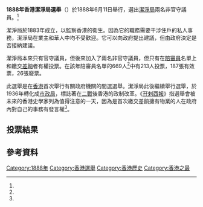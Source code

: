 {{Infobox Election
| election_name = 1888年香港潔淨局選舉
| country = 香港
| flag_image = Flag of Hong Kong 1876.svg
| type = presidential
| ongoing = no
| previous_election =
| previous_year =
| previous_mps = 
| next_election = 1891年香港潔淨局選舉
| next_year = 1891
| next_mps = 
| seats_for_election =
| election_date = 1888年6月11日
| elected_mps = 
| image1            = 
| nominee1          = '''{{le|堪富利士|John David Humphreys}}'''
| party1            = 
| home_state1       = 
| running_mate1     = 
| electoral_vote1   = 
| states_carried1   = 
| popular_vote1     = '''71'''
| percentage1       = '''37.97%'''
| image2            = 
| nominee2          = '''[[法蘭些士|法蘭些士]]'''<ref name="citizen">{{cite journal|author1=Greenwood, Walter|title=John Joseph Francis, citizen of Hong Kong, a biographical note.|journal=Journal of the Hong Kong Branch of the Royal Asiatic Society|date=1986|issue=26}}</ref>
| party2            = 
| home_state2       = 
| running_mate2     = 
| electoral_vote2   = 
| states_carried2   = 
| popular_vote2     = '''55'''
| percentage2       = '''29.41%'''
| image4            = 
| nominee4          = {{le|羅拔·李|Robert Kennaway Leigh}}<ref name="leigh">{{cite book|author1=丁新豹|title=非我族裔：戰前香港的外籍族群|date=2014|publisher=三聯書店(香港)有限公司|isbn=9789620436680|pages=17}}</ref>
| party4            = 
| home_state4       = 
| running_mate4     = 
| electoral_vote4   = 
| states_carried4   = 
| popular_vote4     = 43
| percentage4       = 22.99%
| image5            = 
| nominee5          = {{le|亞歷山大·麥康納基|Alexander MacConachie}}
| party5            = 
| home_state5       = 
| running_mate5     = 
| electoral_vote5   = 
| states_carried5   = 
| popular_vote5     = 18
| percentage5       = 9.63%
| title = 議員
| before_election = 
| before_party = 
| after_election = {{le|堪富利士|John David Humphreys}}<br>[[法蘭些士|法蘭些士]]
| after_party = 
| map_image       = 
| map_size        = 325px
| map_caption     = 
}}

'''1888年香港潔淨局選舉'''（{{lang-en|1888 Hong Kong sanitary board election}}）於1888年6月11日舉行，選出[[潔淨局|潔淨局]]兩名非官守議員。<ref name="hkupress"/>

潔淨局於1883年成立，以監察香港的衛生。因為它的職務需要干涉住戶的私人事務，潔淨局在業主和華人中均不受歡迎。它可以向政府提出建議，但由政府決定是否接納建議。

潔淨局本來只有官守議員，但後來加入了兩名非官守議員，但只有在[[陪審員|陪審員]]名單上和繳交[[差餉|差餉]]者有權投票。在該年陪審員名單的669人<ref name="hkupress"/>中有213人投票，187張有效票，26張廢票。

此選舉是在[[香港|香港]]首次舉行有關政府機關的間選選舉。潔淨局此後繼續舉行選舉，於1936年轉化成[[市政局_(香港)|市政局]]，標誌著在[[第二次世界大戰|二戰]]後香港的政制改革。《[[孖剌西報|孖剌西報]]》指選舉會被未來的香港史學家列為值得注意的一天，因為是首次繳交差餉擁有物業的人在政府內對自己的事務有發言權<ref name="hkupress"/>。

==投票結果==
{{Election box begin| title=1888年潔淨局選舉<ref name="hkupress">{{cite book|author1=George B. Endacott|title=Government and people in Hong Kong 1841-1962 : a constitutional history|date=1964|publisher=Hong Kong University Press}}</ref>}}
{{Election box candidate with party link|
  |party      = 無黨籍
  |candidate  = '''{{le|堪富利士|John David Humphreys}}'''
  |votes      = 71	
  |percentage = 37.97
  |change     = 
}}
{{Election box candidate with party link|
  |party      = 無黨籍
  |candidate  = '''[[法蘭些士|法蘭些士]]'''
  |votes      = 55
  |percentage = 29.41
  |change     = 
}}
{{Election box candidate with party link|
  |party      = 無黨籍
  |candidate  = {{le|羅拔·李|Robert Kennaway Leigh}}<ref name="leigh"/>
  |votes      = 43
  |percentage = 22.99
  |change     = 
}}
{{Election box candidate with party link|
  |party      = 無黨籍
  |candidate  = {{le|亞歷山大·麥康納基|Alexander MacConachie}}
  |votes      = 18
  |percentage = 9.63
  |change     = 
}}
{{Election box turnout|
  |votes      = 187
  |percentage = 27.95
  |change     = 
}}
{{Election box end}}

==參考資料==
{{reflist}}

{{香港市政局及區域市政局選舉}}{{香港選舉}}

[[Category:1888年|Category:1888年]]
[[Category:香港選舉|Category:香港選舉]]
[[Category:香港歷史|Category:香港歷史]]
[[Category:香港之最|Category:香港之最]]